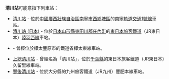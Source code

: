 {{NoteTA|G1=Transport
|T=zh-hans:清川站 (消歧義);zh-hk:清川站 (消歧義);zh-tw:清川車站 (消歧义);
|1=zh-hans:清川站;zh-hk:清川站;zh-tw:清川車站;
|2=zh-hans:庄内;zh-hk:庄內;zh-tw:庄內;
}}
'''清川站'''可能意指下列車站：
* [[清川站|清川站]] - 位於[[中國|中國]][[廣西壯族自治區|廣西壯族自治區]][[南寧市|南寧市]][[西鄉塘區|西鄉塘區]]的[[南寧軌道交通|南寧軌道交通]][[南寧軌道交通1號線|1號線]]車站。
* [[清川站_(日本)|清川站 (日本)]] - 位於[[日本|日本]][[山形縣|山形縣]][[東田川郡|東田川郡]][[庄內町|庄內町]]的[[東日本旅客鐵道|東日本旅客鐵道]]（JR東日本）[[陸羽西線|陸羽西線]]車站。
* {{Translink|ja|清川駅 (樺太)|清川站 (樺太)}} - 曾經位於樺太豐原市的鐵道省樺太東線車站。
* [[上總清川站|上總清川站]] - 曾經名為「清川站」，位於[[千葉縣|千葉縣]]的東日本旅客鐵道（JR東日本）久留里線車站。
* [[豐後清川站|豐後清川站]] - 位於大分縣的九州旅客鐵道（JR九州）豐肥本線車站。

{{disambig|Cat=三字車站名消歧義}}